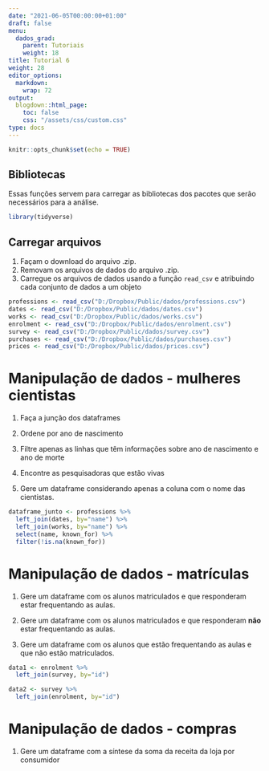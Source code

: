 ---
date: "2021-06-05T00:00:00+01:00"
draft: false
menu:
  dados_grad:
    parent: Tutoriais
    weight: 18
title: Tutorial 6
weight: 28
editor_options: 
  markdown: 
    wrap: 72
output: 
  blogdown::html_page:
    toc: false
    css: "/assets/css/custom.css"
type: docs
---

```{r setup, include=FALSE}
knitr::opts_chunk$set(echo = TRUE)
```

## Bibliotecas

Essas funções servem para carregar as bibliotecas dos pacotes que serão necessários para a análise. 

```{r message=FALSE, warning=FALSE}
library(tidyverse)
```

## Carregar arquivos

1. Façam o download do arquivo .zip. 
2. Removam os arquivos de dados do arquivo .zip.
3. Carregue os arquivos de dados usando a função `read_csv` e atribuindo cada conjunto de dados a um objeto


```{r eval=TRUE, message=FALSE, warning=FALSE, include=FALSE}
professions <- read_csv("D:/Dropbox/Public/dados/professions.csv")
dates <- read_csv("D:/Dropbox/Public/dados/dates.csv")
works <- read_csv("D:/Dropbox/Public/dados/works.csv")
enrolment <- read_csv("D:/Dropbox/Public/dados/enrolment.csv")
survey <- read_csv("D:/Dropbox/Public/dados/survey.csv")
purchases <- read_csv("D:/Dropbox/Public/dados/purchases.csv")
prices <- read_csv("D:/Dropbox/Public/dados/prices.csv")
```

# Manipulação de dados - mulheres cientistas

1. Faça a junção dos dataframes

2. Ordene por ano de nascimento

3. Filtre apenas as linhas que têm informações sobre ano de nascimento e ano de morte

4. Encontre as pesquisadoras que estão vivas

5. Gere um dataframe considerando apenas a coluna com o nome das cientistas.

```{r}
dataframe_junto <- professions %>%
  left_join(dates, by="name") %>% 
  left_join(works, by="name") %>% 
  select(name, known_for) %>% 
  filter(!is.na(known_for))

```

# Manipulação de dados - matrículas

1. Gere um dataframe com os alunos matriculados e que responderam estar frequentando as aulas.

2. Gere um dataframe com os alunos matriculados e que responderam **não** estar frequentando as aulas.

3. Gere um dataframe com os alunos que estão frequentando as aulas e que não estão matriculados.


```{r}
data1 <- enrolment %>% 
  left_join(survey, by="id")

data2 <- survey %>% 
  left_join(enrolment, by="id")
```

# Manipulação de dados - compras

1. Gere um dataframe com a síntese da soma da receita da loja por consumidor 

```{r}

```

